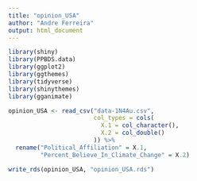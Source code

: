 ```yaml
---
title: "opinion_USA"
author: "Andre Ferreira"
output: html_document
---
```


```r

library(shiny)
library(PPBDS.data)
library(ggplot2)
library(ggthemes)
library(tidyverse)
library(shinythemes)
library(gganimate)

```

```r

opinion_USA <- read_csv("data-1N4Au.csv",
                        col_types = cols(
                          X.1 = col_character(),
                          X.2 = col_double()
                        )) %>%
  rename("Political_Affiliation" = X.1,
         "Percent_Believe_In_Climate_Change" = X.2)

write_rds(opinion_USA, "opinion_USA.rds")

```

